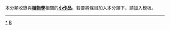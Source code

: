 {{Catnav|頁面分類|人类社会|知識|科学|自然科学|生物学|植物學}}
{{hiddencat}}

本分類收錄與'''[[植物學|植物學]]'''相關的'''[[Wikipedia:小作品|小作品]]'''。若要將條目加入本分類下，請加入'''{{tl|Botany-stub}}'''模板。

----
{{CategoryTOC}}

[[Category:植物學|*]]
[[Category:生物學小作品|B]]